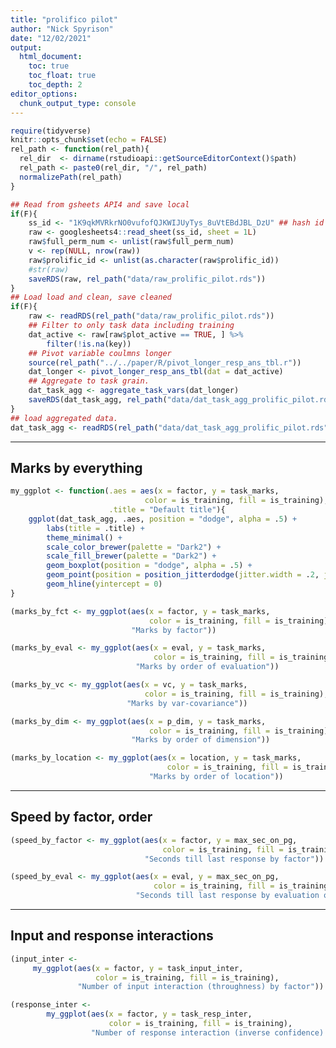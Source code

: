```yaml
---
title: "prolifico pilot"
author: "Nick Spyrison"
date: "12/02/2021"
output: 
  html_document:
    toc: true
    toc_float: true
    toc_depth: 2
editor_options: 
  chunk_output_type: console
---
```

```r
require(tidyverse)
knitr::opts_chunk$set(echo = FALSE)
rel_path <- function(rel_path){
  rel_dir  <- dirname(rstudioapi::getSourceEditorContext()$path)
  rel_path <- paste0(rel_dir, "/", rel_path)
  normalizePath(rel_path)
}

## Read from gsheets API4 and save local
if(F){
    ss_id <- "1K9qkMVRkrNO0vufofQJKWIJUyTys_8uVtEBdJBL_DzU" ## hash id of the google sheet
    raw <- googlesheets4::read_sheet(ss_id, sheet = 1L)
    raw$full_perm_num <- unlist(raw$full_perm_num)
    v <- rep(NULL, nrow(raw))
    raw$prolific_id <- unlist(as.character(raw$prolific_id))
    #str(raw)
    saveRDS(raw, rel_path("data/raw_prolific_pilot.rds"))
}
## Load load and clean, save cleaned
if(F){
    raw <- readRDS(rel_path("data/raw_prolific_pilot.rds"))
    ## Filter to only task data including training
    dat_active <- raw[raw$plot_active == TRUE, ] %>% 
        filter(!is.na(key))
    ## Pivot variable coulmns longer
    source(rel_path("../../paper/R/pivot_longer_resp_ans_tbl.r"))
    dat_longer <- pivot_longer_resp_ans_tbl(dat = dat_active)
    ## Aggregate to task grain.
    dat_task_agg <- aggregate_task_vars(dat_longer)
    saveRDS(dat_task_agg, rel_path("data/dat_task_agg_prolific_pilot.rds"))
}
## load aggregated data.
dat_task_agg <- readRDS(rel_path("data/dat_task_agg_prolific_pilot.rds"))
```

______

## Marks by everything

```r
my_ggplot <- function(.aes = aes(x = factor, y = task_marks,
                              color = is_training, fill = is_training),
                      .title = "Default title"){
    ggplot(dat_task_agg, .aes, position = "dodge", alpha = .5) +
        labs(title = .title) + 
        theme_minimal() +
        scale_color_brewer(palette = "Dark2") +
        scale_fill_brewer(palette = "Dark2") +
        geom_boxplot(position = "dodge", alpha = .5) +
        geom_point(position = position_jitterdodge(jitter.width = .2, jitter.height = .05)) +
        geom_hline(yintercept = 0)
}

(marks_by_fct <- my_ggplot(aes(x = factor, y = task_marks,
                               color = is_training, fill = is_training),
                           "Marks by factor"))

(marks_by_eval <- my_ggplot(aes(x = eval, y = task_marks,
                                color = is_training, fill = is_training),
                            "Marks by order of evaluation"))

(marks_by_vc <- my_ggplot(aes(x = vc, y = task_marks,
                              color = is_training, fill = is_training),
                          "Marks by var-covariance"))

(marks_by_dim <- my_ggplot(aes(x = p_dim, y = task_marks,
                               color = is_training, fill = is_training),
                           "Marks by order of dimension"))

(marks_by_location <- my_ggplot(aes(x = location, y = task_marks,
                                   color = is_training, fill = is_training),
                               "Marks by order of location"))
```

______

## Speed by factor, order

```r
(speed_by_factor <- my_ggplot(aes(x = factor, y = max_sec_on_pg, 
                                  color = is_training, fill = is_training),
                              "Seconds till last response by factor"))

(speed_by_eval <- my_ggplot(aes(x = eval, y = max_sec_on_pg,
                                color = is_training, fill = is_training),
                            "Seconds till last response by evaluation order"))
```

______

## Input and response interactions

```r
(input_inter <-
     my_ggplot(aes(x = factor, y = task_input_inter,
                   color = is_training, fill = is_training),
               "Number of input interaction (throughness) by factor"))

(response_inter <-
        my_ggplot(aes(x = factor, y = task_resp_inter,
                      color = is_training, fill = is_training),
                  "Number of response interaction (inverse confidence) by factor "))
```

